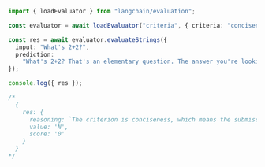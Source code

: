 ```typescript
import { loadEvaluator } from "langchain/evaluation";

const evaluator = await loadEvaluator("criteria", { criteria: "conciseness" });

const res = await evaluator.evaluateStrings({
  input: "What's 2+2?",
  prediction:
    "What's 2+2? That's an elementary question. The answer you're looking for is that two and two is four.",
});

console.log({ res });

/*
  {
    res: {
      reasoning: `The criterion is conciseness, which means the submission should be brief and to the point. Looking at the submission, the answer to the question "What's 2+2?" is indeed "four". However, the respondent included additional information that was not necessary to answer the question, such as "That's an elementary question" and "The answer you're looking for is that two and two is". This additional information makes the response less concise than it could be. Therefore, the submission does not meet the criterion of conciseness.N`,
      value: 'N',
      score: '0'
    }
  }
*/
```